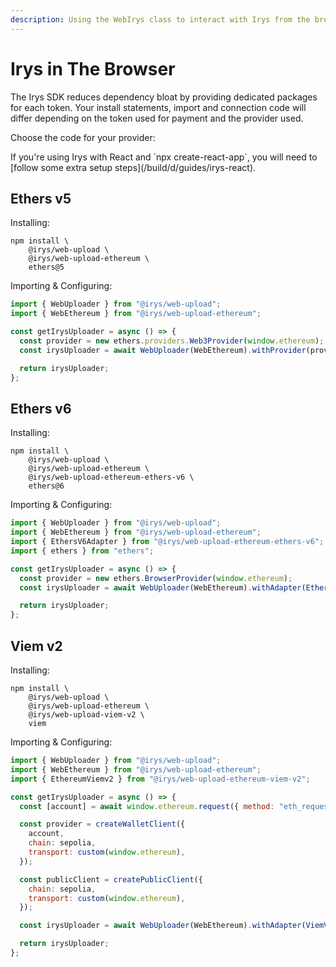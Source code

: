 ```yaml
---
description: Using the WebIrys class to interact with Irys from the browser
---
```



# Irys in The Browser

The Irys SDK reduces dependency bloat by providing dedicated packages for each token. Your install statements, import and connection code will differ depending on the token used for payment and the provider used.

Choose the code for your provider:

<Callout emoji="🚀">
  If you're using Irys with React and `npx create-react-app`, you will need to
  [follow some extra setup steps](/build/d/guides/irys-react).
</Callout>

## Ethers v5

Installing:

```console
npm install \
    @irys/web-upload \
    @irys/web-upload-ethereum \
    ethers@5
```

Importing & Configuring:

```js
import { WebUploader } from "@irys/web-upload";
import { WebEthereum } from "@irys/web-upload-ethereum";

const getIrysUploader = async () => {
  const provider = new ethers.providers.Web3Provider(window.ethereum);
  const irysUploader = await WebUploader(WebEthereum).withProvider(provider);

  return irysUploader;
};
```

## Ethers v6

Installing:

```console
npm install \
    @irys/web-upload \
    @irys/web-upload-ethereum \
    @irys/web-upload-ethereum-ethers-v6 \
    ethers@6
```

Importing & Configuring:

```js
import { WebUploader } from "@irys/web-upload";
import { WebEthereum } from "@irys/web-upload-ethereum";
import { EthersV6Adapter } from "@irys/web-upload-ethereum-ethers-v6";
import { ethers } from "ethers";

const getIrysUploader = async () => {
  const provider = new ethers.BrowserProvider(window.ethereum);
  const irysUploader = await WebUploader(WebEthereum).withAdapter(EthersV6Adapter(provider));

  return irysUploader;
};
```

## Viem v2

Installing:

```console
npm install \
    @irys/web-upload \
    @irys/web-upload-ethereum \
    @irys/web-upload-viem-v2 \
    viem
```

Importing & Configuring:

```js
import { WebUploader } from "@irys/web-upload";
import { WebEthereum } from "@irys/web-upload-ethereum";
import { EthereumViemv2 } from "@irys/web-upload-ethereum-viem-v2";

const getIrysUploader = async () => {
  const [account] = await window.ethereum.request({ method: "eth_requestAccounts",});

  const provider = createWalletClient({
    account,
    chain: sepolia,
    transport: custom(window.ethereum),
  });

  const publicClient = createPublicClient({
    chain: sepolia,
    transport: custom(window.ethereum),
  });

  const irysUploader = await WebUploader(WebEthereum).withAdapter(ViemV2Adapter(provider, { publicClient }));

  return irysUploader;
};
```
